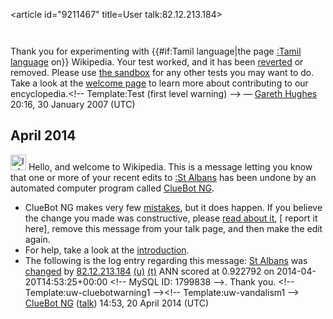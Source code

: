 <article id="9211467" title=User talk:82.12.213.184>
	<talkpage id="9211467" title="User talk:82.12.213.184">
Thank you for experimenting with {{#if:Tamil language|the page [[:Tamil language]] on}} Wikipedia. Your test worked, and it has been [[Help:Reverting|reverted]] or removed. Please use [[Wikipedia:Sandbox|the sandbox]] for any other tests you may want to do. Take a look at the [[Wikipedia:Introduction|welcome page]] to learn more about contributing to our encyclopedia.&lt;!-- Template:Test (first level warning) --&gt; — [[User:Garzo|Gareth Hughes]] 20:16, 30 January 2007 (UTC)

== April 2014 ==
[[File:Information.svg|left|25px|alt=|link=]] Hello, and welcome to Wikipedia. This is a message letting you know that one or more of your recent edits to [[:St Albans]] has been undone by an automated computer program called [[User:ClueBot NG|ClueBot NG]].
{{clear}}
* ClueBot NG makes very few [[User:ClueBot NG#Information About False Positives|mistakes]], but it does happen. If you believe the change you made was constructive, please [[User:ClueBot NG#Information About False Positives|read about it]], [{{User:ClueBot NG/Warnings/FPReport|1799838}} report it here], remove this message from your talk page, and then make the edit again.
* For help, take a look at the [[Wikipedia:Introduction|introduction]].
* The following is the log entry regarding this message: [[St Albans]] was [http://en.wikipedia.org/w/index.php?title=St+Albans&amp;diff=605023275&amp;oldid=604354889 changed] by [[Special:Contributions/82.12.213.184|82.12.213.184]] [[User:82.12.213.184|(u)]] [[User talk:82.12.213.184|(t)]] ANN scored at 0.922792 on 2014-04-20T14:53:25+00:00 &lt;!-- MySQL ID: 1799838 --&gt;. Thank you. &lt;!-- Template:uw-cluebotwarning1 --&gt;&lt;!-- Template:uw-vandalism1 --&gt; [[User:ClueBot NG|ClueBot NG]] ([[User talk:ClueBot NG|talk]]) 14:53, 20 April 2014 (UTC)
	</talkpage>
</article>
